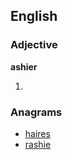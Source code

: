 ==English==

===Adjective===
'''ashier'''

# {{comparative of|[[ashy]]}}

===Anagrams===
* [[haires#English|haires]]
* [[rashie#English|rashie]]